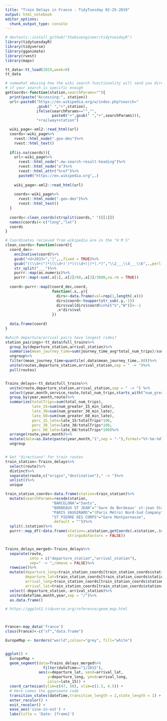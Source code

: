 ```yaml
---
title: "Train Delays in France - TidyTuesday 02-25-2019"
output: html_notebook
editor_options: 
  chunk_output_type: console
---
```


```r
# devtools::install_github("thebioengineer/tidytuesdayR")
library(tidytuesdayR)
library(tidyverse)
library(gganimate)
library(rvest)
library(maps)

tt_data<-tt_load(2019,week=9)
tt_data
```

```r

# somewhat abusing how the wiki search functionality will send you directly to the wikipedia page
# if your search is specific enough
getCoords<-function(station,searchParams=""){
  print(paste("Accessing:", station))
  url<-paste0("https://en.wikipedia.org/w/index.php?search="
              ,gsub(" ","+",station),
              ifelse(searchParams=="","",
                     paste0("+",gsub(" ","+",searchParams))),
              "+railway+station")

  wiki_page<-xml2::read_html(url)
  coords<-wiki_page%>%
    rvest::html_node(".geo-dms")%>%
    rvest::html_text()
  
  if(is.na(coords)){
    url<-wiki_page%>%
      rvest::html_node(".mw-search-result-heading")%>%
      rvest::html_node("a")%>%
      rvest::html_attr("href")%>%
      paste0("https://en.wikipedia.org",.)
    
    wiki_page<-xml2::read_html(url)
    
    coords<-wiki_page%>%
      rvest::html_node(".geo-dms")%>%
      rvest::html_text()
  }
  
  coords<-clean_coords(strsplit(coords," ")[[1]])
  names(coords)<-c("long","lat")
  coords
}

# Coordinates recieved from wikipedia are in the "H M S"
clean_coords<-function(coord){
  coord_dec<-
    enc2native(coord)%>%
    gsub("<U+2033>","|",.,fixed = TRUE)%>%
    gsub("((\\d+)°)*((\\d+)')*((\\d+)|)*(.*)","\\2___\\4___\\6",.,perl = TRUE)%>%
    str_split("___")%>%
    purrr::map(as.numeric)%>%
    purrr::map(~sum(.x[1],.x[2]/60,.x[3]/3600,na.rm = TRUE))
  
  coord<-purrr::map2(coord_dec,coord,
                     function(.x,.y){
                       dirs<-data.frame(val=rep(1,length(.x)))
                       dirs$coord<-toupper(str_sub(.y,-1))
                       dirs$val[dirs$coord%in%c("S","W")]<--1
                       .x*dirs$val
                     })
  
  data.frame(coord)
}

```


```r


#which departure/arrival pairs have longest rides?
station_pairings<-tt_data$full_trains%>%
  group_by(departure_station,arrival_station)%>%
  summarise(mean_journey_time=sum(journey_time_avg*total_num_trips)/sum(total_num_trips))%>%
  ungroup%>%
  filter(mean_journey_time>quantile(.data$mean_journey_time,.80))%>%
  unite(routes,departure_station,arrival_station,sep = " -> ")%>%
  pull(routes)


Trains_delays<-tt_data$full_trains%>%
  unite(route,departure_station,arrival_station,sep = " -> ") %>% 
  select(year,month,service,route,total_num_trips,starts_with("num_greater"))%>%
  group_by(year,month,route)%>%
  summarize(totalTrips=sum(total_num_trips),
            late_15=sum(num_greater_15_min_late),
            late_30=sum(num_greater_30_min_late),
            late_60=sum(num_greater_60_min_late),
            perc_15_late=late_15/totalTrips*100,
            perc_30_late=late_30/totalTrips*100,
            perc_60_late=late_60/totalTrips*100)%>%
  arrange(route,year,month)%>%
  mutate(date=as.Date(paste(year,month,"1",sep = "-"),format="%Y-%m-%d"))%>%
  ungroup


# Get "directions" for train routes
train_station<-Trains_delays%>%
  select(route)%>%
  distinct%>%
  separate(route,c("origin","destination")," -> ")%>%
  unlist()%>%
  unique

train_station_coords<-data.frame(station=train_station)%>%
  mutate(searchParams=recode(station,
                     "BARCELONA"="Sants",
                     "BORDEAUX ST JEAN"="'Gare de Bordeaux' st-jean Station",
                     "PARIS VAUGIRARD"="(Paris Métro) Nord-Sud Company",
                     "ST PIERRE DES CORPS"="Gare Montparnasse",
                     .default = ""))%>%
  split(.$station)%>%
  purrr::map_df(~data.frame(station=.x$station,getCoords(.x$station,.$searchParams),
                            stringsAsFactors = FALSE))


Trains_delays_merged<-Trains_delays%>%
  separate(route,
           into = c("departure_station","arrival_station"),
           sep=" -> ",remove = FALSE)%>%
  rowwise()%>%
  mutate(departure_long=train_station_coords[train_station_coords$station==.data$departure_station,"long"],
         departure_lat=train_station_coords[train_station_coords$station==.data$departure_station,"lat"],
         arrival_long=train_station_coords[train_station_coords$station==.data$arrival_station,"long"],
         arrival_lat=train_station_coords[train_station_coords$station==.data$arrival_station,"lat"])%>%
  select(-departure_station,-arrival_station)%>%
  unite(dateTime,month,year,sep = "/")%>%
  as.data.frame()

# https://ggplot2.tidyverse.org/reference/geom_map.html



France<-map_data('france')
class(France)<-c("sf","data.frame")

EuropeMap <- borders("world",colour="grey", fill="white")


ggplot() + 
  EuropeMap +
  geom_segment(data=Trains_delays_merged%>%
                 filter(dateTime=="1/2015"),
               aes(x=departure_lat, xend=arrival_lat,
                   y=departure_long, yend=arrival_long,
                   color=late_15)) +
  coord_cartesian(ylim=c(47, 50), xlim=c(1.5, 4.5)) +
  # Here comes the gganimate code
  transition_states(dateTime,transition_length = 2,state_length = 1) +
  enter_recolor() + 
  exit_recolor() +
  ease_aes('sine-in-out') +
  labs(title = 'Date: {frame}')




```





